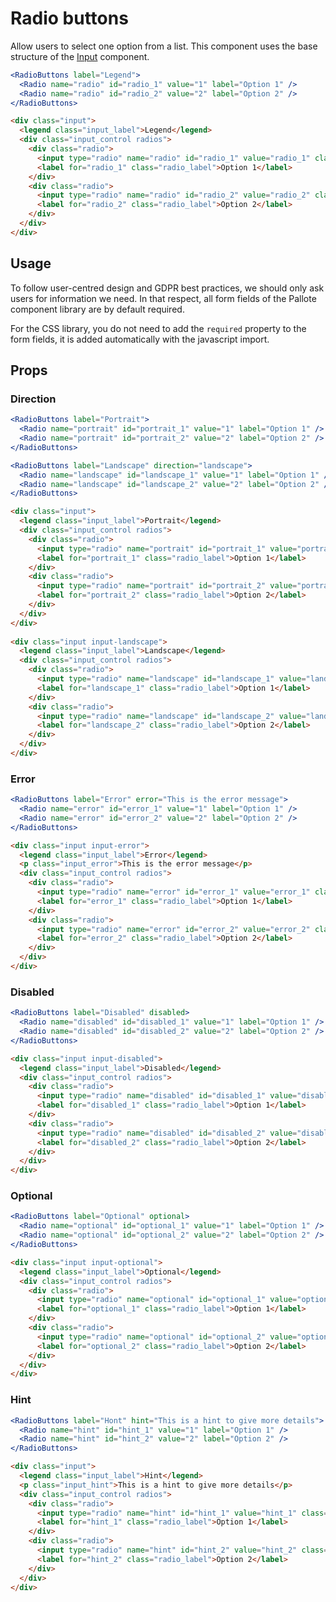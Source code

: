 ---
---



# Radio buttons

Allow users to select one option from a list. This component uses the base structure of the [Input](/docs/components/input) component.

<DocLinks
  figma="https://www.figma.com/design/bEeQ97jqZFWepD0x4oU5k7/Pallote?node-id=2792-3935&t=ZYFabUeMuvoaOdby-11"
  storybook="https://react.pallote.com/?path=/docs/components-radiobuttons--docs"
/>

<div class="docs_block">
  <RadioButtons label="Legend">
    <Radio name="radio" id="radio_1" value="1" label="Option 1" />
    <Radio name="radio" id="radio_2" value="2" label="Option 2" />
  </RadioButtons>
</div>

<Tabs groupId="package" queryString>
  <TabItem value="react" label="React">

```jsx
<RadioButtons label="Legend">
  <Radio name="radio" id="radio_1" value="1" label="Option 1" />
  <Radio name="radio" id="radio_2" value="2" label="Option 2" />
</RadioButtons>
```
  </TabItem>
  <TabItem value="css" label="CSS">

```html
<div class="input">
  <legend class="input_label">Legend</legend>
  <div class="input_control radios">
    <div class="radio">
      <input type="radio" name="radio" id="radio_1" value="radio_1" class="radio_control" />
      <label for="radio_1" class="radio_label">Option 1</label>
    </div>
    <div class="radio">
      <input type="radio" name="radio" id="radio_2" value="radio_2" class="radio_control" />
      <label for="radio_2" class="radio_label">Option 2</label>
    </div>
  </div>
</div>
```
  </TabItem>
</Tabs>

## Usage

To follow user-centred design and GDPR best practices, we should only ask users for information we need. In that respect, all form fields of the Pallote component library are by default required.

For the CSS library, you do not need to add the `required` property to the form fields, it is added automatically with the javascript import.

## Props

### Direction

<div class="docs_block">
  <RadioButtons label="Portrait">
    <Radio name="portrait" id="portrait_1" value="1" label="Option 1" />
    <Radio name="portrait" id="portrait_2" value="2" label="Option 2" />
  </RadioButtons>
  <RadioButtons label="Landscape" direction="landscape">
    <Radio name="landscape" id="landscape_1" value="1" label="Option 1" />
    <Radio name="landscape" id="landscape_2" value="2" label="Option 2" />
  </RadioButtons>
</div>

<Tabs groupId="package" queryString>
  <TabItem value="react" label="React">

```jsx
<RadioButtons label="Portrait">
  <Radio name="portrait" id="portrait_1" value="1" label="Option 1" />
  <Radio name="portrait" id="portrait_2" value="2" label="Option 2" />
</RadioButtons>

<RadioButtons label="Landscape" direction="landscape">
  <Radio name="landscape" id="landscape_1" value="1" label="Option 1" />
  <Radio name="landscape" id="landscape_2" value="2" label="Option 2" />
</RadioButtons>
```
  </TabItem>
  <TabItem value="css" label="CSS">

```html
<div class="input">
  <legend class="input_label">Portrait</legend>
  <div class="input_control radios">
    <div class="radio">
      <input type="radio" name="portrait" id="portrait_1" value="portrait_1" class="radio_control" />
      <label for="portrait_1" class="radio_label">Option 1</label>
    </div>
    <div class="radio">
      <input type="radio" name="portrait" id="portrait_2" value="portrait_2" class="radio_control" />
      <label for="portrait_2" class="radio_label">Option 2</label>
    </div>
  </div>
</div>
        
<div class="input input-landscape">
  <legend class="input_label">Landscape</legend>
  <div class="input_control radios">
    <div class="radio">
      <input type="radio" name="landscape" id="landscape_1" value="landscape_1" class="radio_control" />
      <label for="landscape_1" class="radio_label">Option 1</label>
    </div>
    <div class="radio">
      <input type="radio" name="landscape" id="landscape_2" value="landscape_2" class="radio_control" />
      <label for="landscape_2" class="radio_label">Option 2</label>
    </div>
  </div>
</div>
```
  </TabItem>
</Tabs>

### Error

<div class="docs_block">
  <RadioButtons label="Error" error="This is the error message">
    <Radio name="error" id="error_1" value="1" label="Option 1" />
    <Radio name="error" id="error_2" value="2" label="Option 2" />
  </RadioButtons>
</div>

<Tabs groupId="package" queryString>
  <TabItem value="react" label="React">

```jsx
<RadioButtons label="Error" error="This is the error message">
  <Radio name="error" id="error_1" value="1" label="Option 1" />
  <Radio name="error" id="error_2" value="2" label="Option 2" />
</RadioButtons>
```
  </TabItem>
  <TabItem value="css" label="CSS">

```html
<div class="input input-error">
  <legend class="input_label">Error</legend>
  <p class="input_error">This is the error message</p>
  <div class="input_control radios">
    <div class="radio">
      <input type="radio" name="error" id="error_1" value="error_1" class="radio_control" />
      <label for="error_1" class="radio_label">Option 1</label>
    </div>
    <div class="radio">
      <input type="radio" name="error" id="error_2" value="error_2" class="radio_control" />
      <label for="error_2" class="radio_label">Option 2</label>
    </div>
  </div>
</div>
```
  </TabItem>
</Tabs>

### Disabled

<div class="docs_block">
  <RadioButtons label="Disabled" disabled>
    <Radio name="disabled" id="disabled_1" value="1" label="Option 1" />
    <Radio name="disabled" id="disabled_2" value="2" label="Option 2" />
  </RadioButtons>
</div>

<Tabs groupId="package" queryString>
  <TabItem value="react" label="React">

```jsx
<RadioButtons label="Disabled" disabled>
  <Radio name="disabled" id="disabled_1" value="1" label="Option 1" />
  <Radio name="disabled" id="disabled_2" value="2" label="Option 2" />
</RadioButtons>
```
  </TabItem>
  <TabItem value="css" label="CSS">

```html
<div class="input input-disabled">
  <legend class="input_label">Disabled</legend>
  <div class="input_control radios">
    <div class="radio">
      <input type="radio" name="disabled" id="disabled_1" value="disabled_1" class="radio_control" />
      <label for="disabled_1" class="radio_label">Option 1</label>
    </div>
    <div class="radio">
      <input type="radio" name="disabled" id="disabled_2" value="disabled_2" class="radio_control" />
      <label for="disabled_2" class="radio_label">Option 2</label>
    </div>
  </div>
</div>
```
  </TabItem>
</Tabs>

### Optional

<div class="docs_block">
  <RadioButtons label="Optional" optional>
    <Radio name="optional" id="optional_1" value="1" label="Option 1" />
    <Radio name="optional" id="optional_2" value="2" label="Option 2" />
  </RadioButtons>
</div>

<Tabs groupId="package" queryString>
  <TabItem value="react" label="React">

```jsx
<RadioButtons label="Optional" optional>
  <Radio name="optional" id="optional_1" value="1" label="Option 1" />
  <Radio name="optional" id="optional_2" value="2" label="Option 2" />
</RadioButtons>
```
  </TabItem>
  <TabItem value="css" label="CSS">

```html
<div class="input input-optional">
  <legend class="input_label">Optional</legend>
  <div class="input_control radios">
    <div class="radio">
      <input type="radio" name="optional" id="optional_1" value="optional_1" class="radio_control" />
      <label for="optional_1" class="radio_label">Option 1</label>
    </div>
    <div class="radio">
      <input type="radio" name="optional" id="optional_2" value="optional_2" class="radio_control" />
      <label for="optional_2" class="radio_label">Option 2</label>
    </div>
  </div>
</div>
```
  </TabItem>
</Tabs>

### Hint

<div class="docs_block">
  <RadioButtons label="Hont" hint="This is a hint to give more details">
    <Radio name="hint" id="hint_1" value="1" label="Option 1" />
    <Radio name="hint" id="hint_2" value="2" label="Option 2" />
  </RadioButtons>
</div>

<Tabs groupId="package" queryString>
  <TabItem value="react" label="React">

```jsx
<RadioButtons label="Hont" hint="This is a hint to give more details">
  <Radio name="hint" id="hint_1" value="1" label="Option 1" />
  <Radio name="hint" id="hint_2" value="2" label="Option 2" />
</RadioButtons>
```
  </TabItem>
  <TabItem value="css" label="CSS">

```html
<div class="input">
  <legend class="input_label">Hint</legend>
  <p class="input_hint">This is a hint to give more details</p>
  <div class="input_control radios">
    <div class="radio">
      <input type="radio" name="hint" id="hint_1" value="hint_1" class="radio_control" />
      <label for="hint_1" class="radio_label">Option 1</label>
    </div>
    <div class="radio">
      <input type="radio" name="hint" id="hint_2" value="hint_2" class="radio_control" />
      <label for="hint_2" class="radio_label">Option 2</label>
    </div>
  </div>
</div>
```
  </TabItem>
</Tabs>
